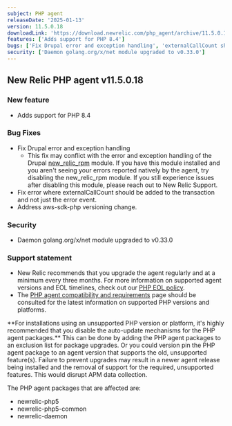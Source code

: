 ```yaml
---
subject: PHP agent
releaseDate: '2025-01-13'
version: 11.5.0.18
downloadLink: 'https://download.newrelic.com/php_agent/archive/11.5.0.18'
features: ['Adds support for PHP 8.4']
bugs: ['Fix Drupal error and exception handling', 'externalCallCount should be added to transaction', 'Address aws-sdk-php versioning change']
security: ['Daemon golang.org/x/net module upgraded to v0.33.0']
---
```


## New Relic PHP agent v11.5.0.18

### New feature

* Adds support for PHP 8.4

### Bug Fixes

* Fix Drupal error and exception handling
    * This fix may conflict with the error and exception handling of the Drupal [new_relic_rpm](https://www.drupal.org/project/new_relic_rpm) module. If you have this module installed and you aren't seeing your errors reported natively by the agent, try disabling the new_relic_rpm module. If you still experience issues after disabling this module, please reach out to New Relic Support.
* Fix error where externalCallCount should be added to the transaction and not just the error event.
* Address aws-sdk-php versioning change. 

### Security

* Daemon golang.org/x/net module upgraded to v0.33.0

### Support statement

* New Relic recommends that you upgrade the agent regularly and at a minimum every three months. For more information on supported agent versions and EOL timelines, check out our [PHP EOL policy](https://docs.newrelic.com/docs/apm/agents/php-agent/getting-started/php-agent-eol-policy/).
* The [PHP agent compatibility and requirements](https://docs.newrelic.com/docs/apm/agents/php-agent/getting-started/php-agent-compatibility-requirements/) page should be consulted for the latest information on supported PHP versions and platforms.

<Callout variant="important">
  **For installations using an unsupported PHP version or platform, it's highly recommended that you disable the auto-update mechanisms for the PHP agent packages.** This can be done by adding the PHP agent packages to an exclusion list for package upgrades. Or you could version pin the PHP agent package to an agent version that supports the old, unsupported feature(s). Failure to prevent upgrades may result in a newer agent release being installed and the removal of support for the required, unsupported features. This would disrupt APM data collection.

  The PHP agent packages that are affected are:

  * newrelic-php5
  * newrelic-php5-common
  * newrelic-daemon
</Callout>
